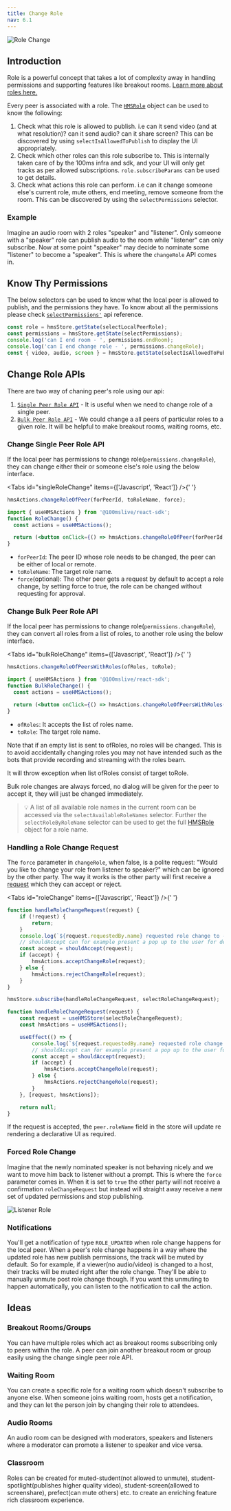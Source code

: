 ```yaml
---
title: Change Role
nav: 6.1
---
```


![Role Change](/guides/role-change.png)

## Introduction

Role is a powerful concept that takes a lot of complexity away in handling permissions and supporting features like breakout rooms. [Learn more about roles here.](/javascript/v2/foundation/templates-and-roles)

Every peer is associated with a role. The [`HMSRole`](/api-reference/javascript/v2/interfaces/HMSRole) object can be used to know the following:

1. Check what this role is allowed to publish. i.e can it send video (and at what resolution)? can it send audio? can it share screen? This can be discovered by using `selectIsAllowedToPublish` to display the UI appropriately.
2. Check which other roles can this role subscribe to. This is internally taken care of by the 100ms infra and sdk, and your UI will only get tracks as per allowed subscriptions. `role.subscribeParams` can be used to get details.
3. Check what actions this role can perform. i.e can it change someone else's current role, mute others, end meeting, remove someone from the room. This can be discovered by using the `selectPermissions` selector.

### Example

Imagine an audio room with 2 roles "speaker" and "listener". Only someone with a "speaker" role can publish audio to the room while "listener" can only subscribe.
Now at some point "speaker" may decide to nominate some "listener" to become a "speaker". This is where the `changeRole` API comes in.

## Know Thy Permissions

The below selectors can be used to know what the local peer is allowed to publish, and the permissions they have. To know about all the
permissions please check [`selectPermissions'`](/api-reference/javascript/v2/home/content#select-permissions) api reference.

```js
const role = hmsStore.getState(selectLocalPeerRole);
const permissions = hmsStore.getState(selectPermissions);
console.log('can I end room - ', permissions.endRoom);
console.log('can I end change role - ', permissions.changeRole);
const { video, audio, screen } = hmsStore.getState(selectIsAllowedToPublish);
```

## Change Role APIs

There are two way of chaning peer's role using our api:

1. [`Single Peer Role API`](#change-single-peer-role-api) - It is useful when we need to change role of a single peer.
2. [`Bulk Peer Role API`](#change-bulk-peer-role-api) - We could change a all peers of particular roles to a given role. It will be helpful to make breakout rooms, waiting rooms, etc.

### Change Single Peer Role API

If the local peer has permissions to change role(`permissions.changeRole`), they can change either their or someone else's role using
the below interface.

<Tabs id="singleRoleChange" items={['Javascript', 'React']} />{' '}

<Tab id='singleRoleChange-0'>

```js
hmsActions.changeRoleOfPeer(forPeerId, toRoleName, force);
```

</Tab>

<Tab id='singleRoleChange-1'>

```jsx
import { useHMSActions } from '@100mslive/react-sdk';
function RoleChange() {
  const actions = useHMSActions();

  return (<button onClick={() => hmsActions.changeRoleOfPeer(forPeerId, toRoleName, force)}> )
}
```

</Tab>

-   `forPeerId`: The peer ID whose role needs to be changed, the peer can be either of local or remote.
-   `toRoleName`: The target role name.
-   `force`(optional): The other peer gets a request by default to accept a role change, by setting force to true, the role can be changed
    without requesting for approval.

### Change Bulk Peer Role API

If the local peer has permissions to change role(`permissions.changeRole`), they can convert all roles from a list of roles, to another role using
the below interface.

<Tabs id="bulkRoleChange" items={['Javascript', 'React']} />{' '}

<Tab id='bulkRoleChange-0'>

```js
hmsActions.changeRoleOfPeersWithRoles(ofRoles, toRole);
```

</Tab>

<Tab id='bulkRoleChange-1'>

```jsx
import { useHMSActions } from '@100mslive/react-sdk';
function BulkRoleChange() {
  const actions = useHMSActions();

  return (<button onClick={() => hmsActions.changeRoleOfPeersWithRoles(ofRoles, toRole)}> )
}
```

</Tab>

-   `ofRoles`: It accepts the list of roles name.
-   `toRole`: The target role name.

Note that if an empty list is sent to ofRoles, no roles will be changed. This is to avoid accidentally changing roles you may not have intended such as the bots that provide recording and streaming with the roles beam.

It will throw exception when list ofRoles consist of target toRole.

Bulk role changes are always forced, no dialog will be given for the peer to accept it, they will just be changed immediately.

> 💡 A list of all available role names in the current room can be accessed via the `selectAvailableRoleNames` selector. Further the `selectRoleByRoleName`
> selector can be used to get the full [HMSRole](/api-reference/javascript/v2/interfaces/HMSRole) object for a role name.

### Handling a Role Change Request

The `force` parameter in `changeRole`, when false, is a polite request: "Would you like to change your role from listener to speaker?" which can be ignored by the other party.
The way it works is the other party will first receive a [request](/api-reference/javascript/v2/interfaces/HMSRoleChangeRequest) which they can accept or reject.

<Tabs id="roleChange" items={['Javascript', 'React']} />{' '}

<Tab id='roleChange-0'>

```js
function handleRoleChangeRequest(request) {
    if (!request) {
        return;
    }
    console.log(`${request.requestedBy.name} requested role change to - ${request.role.name}`);
    // shouldAccept can for example present a pop up to the user for deciding how to act on the request
    const accept = shouldAccept(request);
    if (accept) {
        hmsActions.acceptChangeRole(request);
    } else {
        hmsActions.rejectChangeRole(request);
    }
}

hmsStore.subscribe(handleRoleChangeRequest, selectRoleChangeRequest);
```

</Tab>

<Tab  id='roleChange-1'>

```jsx
function handleRoleChangeRequest(request) {
    const request = useHMSStore(selectRoleChangeRequest);
    const hmsActions = useHMSActions();

    useEffect(() => {
        console.log(`${request.requestedBy.name} requested role change to - ${request.role.name}`);
        // shouldAccept can for example present a pop up to the user for deciding how to act on the request
        const accept = shouldAccept(request);
        if (accept) {
            hmsActions.acceptChangeRole(request);
        } else {
            hmsActions.rejectChangeRole(request);
        }
    }, [request, hmsActions]);

    return null;
}
```

</Tab>

If the request is accepted, the `peer.roleName` field in the store will update re rendering a declarative UI as required.

### Forced Role Change

Imagine that the newly nominated speaker is not behaving nicely and we want to move him back to listener without a prompt.
This is where the `force` parameter comes in. When it is set to `true` the other party will not receive a confirmation `roleChangeRequest`
but instead will straight away receive a new set of updated permissions and stop publishing.

![Listener Role](/guides/role-listener.png)

### Notifications

You'll get a notification of type `ROLE_UPDATED` when role change happens for the local peer. When a peer's role change
happens in a way where the updated role has new publish permissions, the track will be muted by default. So for example, if a viewer(no audio/video)
is changed to a host, their tracks will be muted right after the role change. They'll be able to manually unmute post role change though.
If you want this unmuting to happen automatically, you can listen to the notification to call the action.

## Ideas

### Breakout Rooms/Groups

You can have multiple roles which act as breakout rooms subscribing only to peers within the role. A peer can join another breakout room
or group easily using the change single peer role API.

### Waiting Room

You can create a specific role for a waiting room which doesn't subscribe to anyone else. When someone joins waiting room,
hosts get a notification, and they can let the person join by changing their role to attendees.

### Audio Rooms

An audio room can be designed with moderators, speakers and listeners where a moderator can promote a listener to speaker
and vice versa.

### Classroom

Roles can be created for muted-student(not allowed to unmute), student-spotlight(publishes higher quality video),
student-screen(allowed to screenshare), prefect(can mute others) etc. to create an enriching feature rich classroom experience.
